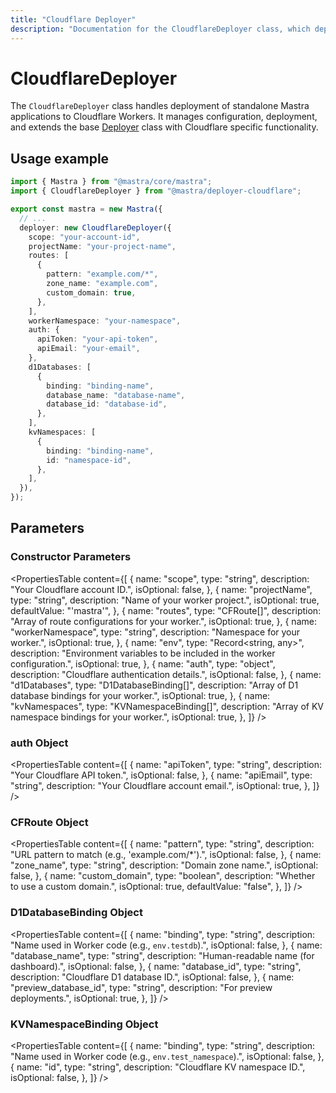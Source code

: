 ```yaml
---
title: "Cloudflare Deployer"
description: "Documentation for the CloudflareDeployer class, which deploys Mastra applications to Cloudflare Workers."
---
```


# CloudflareDeployer

The `CloudflareDeployer` class handles deployment of standalone Mastra applications to Cloudflare Workers. It manages configuration, deployment, and extends the base [Deployer](/reference/deployer/deployer) class with Cloudflare specific functionality.

## Usage example

```typescript filename="src/mastra/index.ts" showLineNumbers copy
import { Mastra } from "@mastra/core/mastra";
import { CloudflareDeployer } from "@mastra/deployer-cloudflare";

export const mastra = new Mastra({
  // ...
  deployer: new CloudflareDeployer({
    scope: "your-account-id",
    projectName: "your-project-name",
    routes: [
      {
        pattern: "example.com/*",
        zone_name: "example.com",
        custom_domain: true,
      },
    ],
    workerNamespace: "your-namespace",
    auth: {
      apiToken: "your-api-token",
      apiEmail: "your-email",
    },
    d1Databases: [
      {
        binding: "binding-name",
        database_name: "database-name",
        database_id: "database-id",
      },
    ],
    kvNamespaces: [
      {
        binding: "binding-name",
        id: "namespace-id",
      },
    ],
  }),
});
```

## Parameters

### Constructor Parameters

<PropertiesTable
  content={[
    {
      name: "scope",
      type: "string",
      description: "Your Cloudflare account ID.",
      isOptional: false,
    },
    {
      name: "projectName",
      type: "string",
      description: "Name of your worker project.",
      isOptional: true,
      defaultValue: "'mastra'",
    },
    {
      name: "routes",
      type: "CFRoute[]",
      description: "Array of route configurations for your worker.",
      isOptional: true,
    },
    {
      name: "workerNamespace",
      type: "string",
      description: "Namespace for your worker.",
      isOptional: true,
    },
    {
      name: "env",
      type: "Record<string, any>",
      description:
        "Environment variables to be included in the worker configuration.",
      isOptional: true,
    },
    {
      name: "auth",
      type: "object",
      description: "Cloudflare authentication details.",
      isOptional: false,
    },
    {
      name: "d1Databases",
      type: "D1DatabaseBinding[]",
      description: "Array of D1 database bindings for your worker.",
      isOptional: true,
    },
    {
      name: "kvNamespaces",
      type: "KVNamespaceBinding[]",
      description: "Array of KV namespace bindings for your worker.",
      isOptional: true,
    },
  ]}
/>

### auth Object

<PropertiesTable
  content={[
    {
      name: "apiToken",
      type: "string",
      description: "Your Cloudflare API token.",
      isOptional: false,
    },
    {
      name: "apiEmail",
      type: "string",
      description: "Your Cloudflare account email.",
      isOptional: true,
    },
  ]}
/>

### CFRoute Object

<PropertiesTable
  content={[
    {
      name: "pattern",
      type: "string",
      description: "URL pattern to match (e.g., 'example.com/*').",
      isOptional: false,
    },
    {
      name: "zone_name",
      type: "string",
      description: "Domain zone name.",
      isOptional: false,
    },
    {
      name: "custom_domain",
      type: "boolean",
      description: "Whether to use a custom domain.",
      isOptional: true,
      defaultValue: "false",
    },
  ]}
/>

### D1DatabaseBinding Object

<PropertiesTable
  content={[
    {
      name: "binding",
      type: "string",
      description: "Name used in Worker code (e.g., `env.testdb`).",
      isOptional: false,
    },
    {
      name: "database_name",
      type: "string",
      description: "Human-readable name (for dashboard).",
      isOptional: false,
    },
    {
      name: "database_id",
      type: "string",
      description: "Cloudflare D1 database ID.",
      isOptional: false,
    },
    {
      name: "preview_database_id",
      type: "string",
      description: "For preview deployments.",
      isOptional: true,
    },
  ]}
/>

### KVNamespaceBinding Object

<PropertiesTable
  content={[
    {
      name: "binding",
      type: "string",
      description: "Name used in Worker code (e.g., `env.test_namespace`).",
      isOptional: false,
    },
    {
      name: "id",
      type: "string",
      description: "Cloudflare KV namespace ID.",
      isOptional: false,
    },
  ]}
/>

